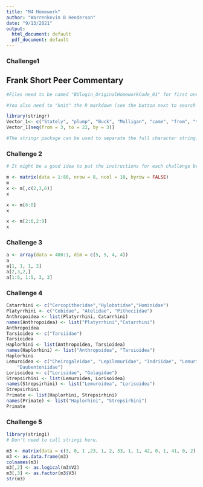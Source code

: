```yaml
---
title: "M4 Homework"
author: "Warrenkevin B Henderson"
date: "9/13/2021"
output:
  html_document: default
  pdf_document: default
---
```


### Challenge1
## Frank Short Peer Commentary
```r
#Files need to be named "BUlogin_OriginalHomeworkCode_01" for first one and "BUlogin_FinalHomeworkCode_01" for when it's submitted.

#You also need to "knit" the R markdown (see the button next to search in top right below markdown file name) for it to be saved as an html. This is how the R markdown is viewed by others via website / PDF.

library(stringr)
Vector_1<- c("Stately", "plump", "Buck", "Mulligan", "came", "from", "the", "stairhead", "bearing", "a", "bowl", "of", "lather", "on", "which", "a", "mirror", "and", "a", "razor", "lay", "crossed")
Vector_1[seq(from = 3, to = 22, by = 3)]

#The stringr package can be used to separate the full character string. You can do this by using str_split, separating via a space as " " and then putting simplify = TRUE to make sure it does not get turned into a list. 
```
### Challenge 2

```r
# It might be a good idea to put the instructions for each challenge before the code so that it is more easily understandable in the markdown file. You can put these instructions in the noncoding sections. 

m <- matrix(data = 1:80, nrow = 8, ncol = 10, byrow = FALSE)
m
x <- m[,c(2,3,6)]
x

x <- m[6:8]
x

x <- m[2:6,2:9]
x
```
### Challenge 3

```r
a <- array(data = 400:1, dim = c(5, 5, 4, 4))
a
a[1, 1, 1, 2]
a[2,3,2,]
a[1:5, 1:5, 3, 3]
```

### Challenge 4
```r
Catarrhini <- c("Cercopithecidae","Hylobatidae","Hominidae")
Platyrrhini <- c("Cebidae", "Atelidae", "Pitheciidae")
Anthropoidea <- list(Platyrrhini, Catarrhini)
names(Anthropoidea) <- list("Platyrrhini","Catarrhini")
Anthropoidea
Tarsioidea <- c("Tarsiidae")
Tarsioidea
Haplorhini <- list(Anthropoidea, Tarsioidea)
names(Haplorhini) <- list("Anthropoidea", "Tarsioidea")
Haplorhini
Lemuroidea <- c("Cheirogaleidae", "Lepilemuridae", "Indriidae", "Lemuridae",
    "Daubentoniidae")
Lorisoidea <- c("Lorisidae", "Galagidae")
Strepsirhini <- list(Lemuroidea, Lorisoidea)
names(Strepsirhini) <- list("Lemuroidea", "Lorisoidea")
Strepsirhini
Primate <- list(Haplorhini, Strepsirhini)
names(Primate) <- list("Haplorhini", "Strepsirhini")
Primate
```

### Challenge 5

```r
library(stringi)
# Don't need to call stringi here. 

m3 <- matrix(data = c(3, 0, 1 ,23, 1, 2, 33, 1, 1, 42, 0, 1, 41, 0, 2), nrow = 5, ncol = 3, byrow = TRUE)
m3 <- as.data.frame(m3)
colnames(m3)
m3[,2] <- as.logical(m3$V2)
m3[,3] <- as.factor(m3$V3)
str(m3)
```